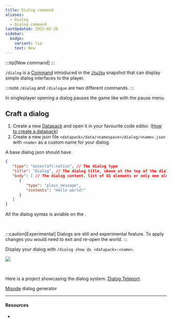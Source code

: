 ```yaml
---
title: Dialog command
aliases:
  - Dialog
  - Dialog command
lastUpdated: 2025-05-26
sidebar:
  badge:
    variant: tip
    text: New
---
```




:::tip[New command]
:::

`/dialog` is a [Command](/command) introduced in the [`25w20a`](/25w20a) snapshot that can display simple dialog interfaces to the player.

:::note
`/dialog` and `/dialogue` are two different commands. <Wiki src="https://minecraft.wiki/w/Commands/dialogue" name="Dialogue" /> 
:::

In singleplayer opening a dialog pauses the game like with the pause menu.

## Craft a dialog

<Steps>

1. Create a new [Datapack](/datapack) and open it in your favourite code editor. ([How to create a datapack](/craftdatapack))
2. Create a new json file `<datapack>/data/<namespace>/dialog/<name>.json` with `<name>` as a custom name for your dialog.

</Steps>

A base dialog json should have
```json
{
   "type": "minecraft:notice", // The dialog type
   "title": "Dialog", // The dialog title, shown at the top of the dialog
   "body": [ // The dialog content, list of UI elements or only one element
      {
         "type": "plain_message",
         "contents": "Hello world!"
      }
   ] 
}
```

All the dialog syntax is aviable on the <Wiki src="https://minecraft.wiki/w/Dialog" />.

<br />

:::caution[Experimental]
Dialogs are still and experimental feature. To apply changes you would need to exit and re-open the world.
:::

Display your dialog with `/dialog show @s <datapack>:<name>`.

![](~/assets/basedialog.webp)

<br />

Here is a project showcasing the dialog system. [Dialog Teleport](https://modrinth.com/datapack/dialog-teleport).

[Misode](https://misode.github.io/dialog) dialog generator

---

#### Resources

- <Wiki src="https://minecraft.wiki/w/Dialog" />

<Yb src="https://youtube.com/embed/wUpwt5V59JA" />
<Yb src="https://youtube.com/embed/okWD6kFrYok" />
